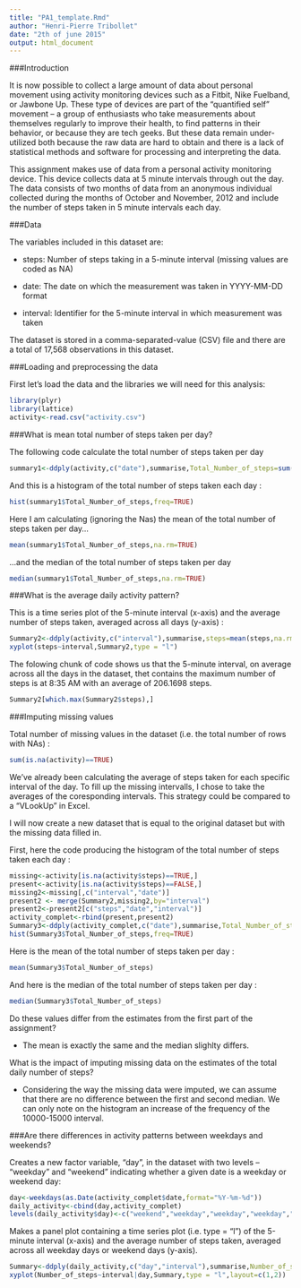 ```yaml
---
title: "PA1_template.Rmd"
author: "Henri-Pierre Tribollet"
date: "2th of june 2015"
output: html_document
---
```


###Introduction

It is now possible to collect a large amount of data about personal movement using activity monitoring devices such as a Fitbit, Nike Fuelband, or Jawbone Up. These type of devices are part of the "quantified self" movement -- a group of enthusiasts who take measurements about themselves regularly to improve their health, to find patterns in their behavior, or because they are tech geeks. But these data remain under-utilized both because the raw data are hard to obtain and there is a lack of statistical methods and software for processing and interpreting the data.

This assignment makes use of data from a personal activity monitoring device. This device collects data at 5 minute intervals through out the day. The data consists of two months of data from an anonymous individual collected during the months of October and November, 2012 and include the number of steps taken in 5 minute intervals each day.

###Data

The variables included in this dataset are:

* steps: Number of steps taking in a 5-minute interval (missing values are coded as NA)

* date: The date on which the measurement was taken in YYYY-MM-DD format

* interval: Identifier for the 5-minute interval in which measurement was taken

The dataset is stored in a comma-separated-value (CSV) file and there are a total of 17,568 observations in this dataset.

###Loading and preprocessing the data

First let's load the data and the libraries we will need for this analysis:

```r
library(plyr)
library(lattice)
activity<-read.csv("activity.csv")
```

###What is mean total number of steps taken per day?

The following code calculate the total number of steps taken per day

```r
summary1<-ddply(activity,c("date"),summarise,Total_Number_of_steps=sum(steps))
```

And this is a histogram of the total number of steps taken each day :

```r
hist(summary1$Total_Number_of_steps,freq=TRUE)
```

Here I am calculating (ignoring the Nas) the mean of the total number of steps taken per day...

```r
mean(summary1$Total_Number_of_steps,na.rm=TRUE)
```


...and the median of the total number of steps taken per day

```r
median(summary1$Total_Number_of_steps,na.rm=TRUE)
```

###What is the average daily activity pattern?

This is a time series plot of the 5-minute interval (x-axis) and the average number of steps taken, averaged across all days (y-axis) :

```r
Summary2<-ddply(activity,c("interval"),summarise,steps=mean(steps,na.rm=TRUE))
xyplot(steps~interval,Summary2,type = "l")
```

The folowing chunk of code shows us that the 5-minute interval, on average across all the days in the dataset, thet contains the maximum number of steps is at 8:35 AM with an average of 206.1698 steps.

```r
Summary2[which.max(Summary2$steps),]
```

###Imputing missing values

Total number of missing values in the dataset (i.e. the total number of rows with NAs) :

```r
sum(is.na(activity)==TRUE)
```

We've already been calculating the average of steps taken for each specific interval of the day. To fill up the missing intervalls, I chose to take the averages of the coresponding intervals. This strategy could be compared to a "VLookUp" in Excel.

I will now create a new dataset that is equal to the original dataset but with the missing data filled in.

First, here the code producing the histogram of the total number of steps taken each day :
```r
missing<-activity[is.na(activity$steps)==TRUE,]
present<-activity[is.na(activity$steps)==FALSE,]
missing2<-missing[,c("interval","date")]
present2 <- merge(Summary2,missing2,by="interval")
present2<-present2[c("steps","date","interval")]
activity_complet<-rbind(present,present2)
Summary3<-ddply(activity_complet,c("date"),summarise,Total_Number_of_steps=sum(steps))
hist(Summary3$Total_Number_of_steps,freq=TRUE)
```

Here is the mean of the total number of steps  taken per day :
```r
mean(Summary3$Total_Number_of_steps)
```

And here is the median of the total number of steps  taken per day :
```r
median(Summary3$Total_Number_of_steps)
```

Do these values differ from the estimates from the first part of the assignment? 

* The mean is exactly the same and the median slighlty differs.

What is the impact of imputing missing data on the estimates of the total daily number of steps?

* Considering the way the missing data were imputed, we can assume that there are no difference between the first and second median. We can only note on the histogram an increase of the frequency of the 10000-15000 interval.

###Are there differences in activity patterns between weekdays and weekends?

Creates a new factor variable, "day", in the dataset with two levels – “weekday” and “weekend” indicating whether a given date is a weekday or weekend day:

```r
day<-weekdays(as.Date(activity_complet$date,format="%Y-%m-%d"))
daily_activity<-cbind(day,activity_complet)
levels(daily_activity$day)<-c("weekend","weekday","weekday","weekday","weekday","weekend","weekday")
```

Makes a panel plot containing a time series plot (i.e. type = "l") of the 5-minute interval (x-axis) and the average number of steps taken, averaged across all weekday days or weekend days (y-axis).

```r
Summary<-ddply(daily_activity,c("day","interval"),summarise,Number_of_steps=mean(steps))
xyplot(Number_of_steps~interval|day,Summary,type = "l",layout=c(1,2))
```